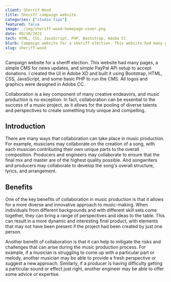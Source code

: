 ```yaml
---
client: Sherrif Wood
title: Sheriff campaign website.
categories: ["studio tips"]
featured: false
image: ./img/sheriff-wood-homepage-cover.png
date: 08/10/2021
tech: HTML, CSS, JavaScript, PHP, Bootstrap, Adobe CC
blurb: Campaign website for a sheriff election. This website had many pages, a simple CMS for news updates, and simple PayPal API setup to accept donations. I created the UI in Adobe XD and built it using Bootstrap, HTML, CSS, JavaScript, and some basic PHP to run the CMS. All logos and graphics were designed in Adobe CC.
slug: sheriff-wood
---
```


Campaign website for a sheriff election. This website had many pages, a simple CMS for news updates, and simple PayPal API setup to accept donations. I created the UI in Adobe XD and built it using Bootstrap, HTML, CSS, JavaScript, and some basic PHP to run the CMS. All logos and graphics were designed in Adobe CC.

Collaboration is a key component of many creative endeavors, and music production is no exception. In fact, collaboration can be essential to the success of a music project, as it allows for the pooling of diverse talents and perspectives to create something truly unique and compelling.

## Introduction

There are many ways that collaboration can take place in music production. For example, musicians may collaborate on the creation of a song, with each musician contributing their own unique parts to the overall composition. Producers and engineers may collaborate to ensure that the final mix and master are of the highest quality possible. And songwriters and producers may collaborate to develop the song's overall structure, lyrics, and arrangement.

## Benefits

One of the key benefits of collaboration in music production is that it allows for a more diverse and innovative approach to music-making. When individuals from different backgrounds and with different skill sets come together, they can bring a range of perspectives and ideas to the table. This can result in a more dynamic and interesting final product, with elements that may not have been present if the project had been created by just one person.

Another benefit of collaboration is that it can help to mitigate the risks and challenges that can arise during the music production process. For example, if a musician is struggling to come up with a particular part or melody, another musician may be able to provide a fresh perspective or suggest a new approach. Similarly, if a producer is having difficulty getting a particular sound or effect just right, another engineer may be able to offer some advice or expertise.
